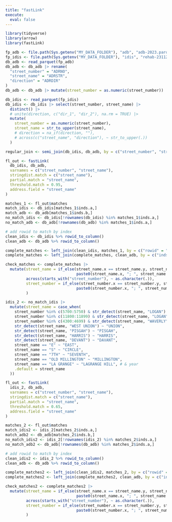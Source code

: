 ```yaml
---
title: "fastLink"
execute: 
  eval: false
---
```


```r
library(tidyverse)
library(arrow)
library(fastLink)
```

```r
fp_adb <- file.path(Sys.getenv("MY_DATA_FOLDER"), "adb", "adb-2023.parquet")
fp_idis <- file.path(Sys.getenv("MY_DATA_FOLDER"), "idis", "rehab-231129.parquet")
db_adb <- read_parquet(fp_adb)
db_adb <- db_adb |> rename(
  "street_number" = "ADRNO",
  "street_name" = "ADRSTR",
  "direction" = "ADRDIR"
)
db_adb <- db_adb |> mutate(street_number = as.numeric(street_number))

db_idis <- read_parquet(fp_idis)
db_idis <- db_idis |> select(street_number, street_name) |> 
  distinct() |> 
  # unite(direction, c("dir_1", "dir_2"), na.rm = TRUE) |>
  mutate(
    street_number = as.numeric(street_number),
    street_name = str_to_upper(street_name),
    # direction = na_if(direction, ""),
    # across(c("street_name", "direction"), ~ str_to_upper(.))
  )
```

```r
regular_join <- semi_join(db_idis, db_adb, by = c("street_number", "street_name"))
```

```r
fl_out <- fastLink(
  db_idis, db_adb, 
  varnames = c("street_number", "street_name"),
  stringdist.match = c("street_name"),
  partial.match = "street_name",
  threshold.match = 0.95,
  address.field = "street_name"
)
```

```r
matches_1 <- fl_out$matches
match_idis <- db_idis[matches_1$inds.a,]
match_adb <- db_adb[matches_1$inds.b,]
no_match_idis <- db_idis[!rownames(db_idis) %in% matches_1$inds.a,]
no_match_adb <- db_adb[!rownames(db_adb) %in% matches_1$inds.a,]

# add rowid to match by index
clean_idis <- db_idis %>% rowid_to_column()
clean_adb <- db_adb %>% rowid_to_column()

complete_matches <- left_join(clean_idis, matches_1, by = c("rowid" = "inds.a"))
complete_matches <- left_join(complete_matches, clean_adb, by = c("inds.b" = "rowid"))

check_matches <- complete_matches |> 
  mutate(street_name = if_else(street_name.x == street_name.y, street_name.x, 
                               paste0(street_name.x, "; ", street_name.y)),
         across(starts_with("street_number"), ~ as.character(.)),
         street_number = if_else(street_number.x == street_number.y, street_number.x, 
                               paste0(street_number.x, "; ", street_number.y))
         )
```

```r
idis_2 <- no_match_idis |> 
  mutate(street_name = case_when(
    street_number %in% c(5700:5750) & str_detect(street_name, "LOGAN") ~ "LOGAN",
    street_number %in% c(11800:11899) & str_detect(street_name, "LOGAN") ~ "DOCTOR LOGAN",
    street_number %in% c(4300:4699) & str_detect(street_name, "WAVERLY") ~ "WAVERLY FARMS",
    str_detect(street_name, "WEST UNION") ~ "UNION",
    str_detect(street_name, "PISGAH") ~ "PISGAH",
    str_detect(street_name, "HARRIS") ~ "HARRIS",
    str_detect(street_name, "DEVANT") ~ "DAVANT",
    street_name == "E" ~ "EAST",
    street_name == "S" ~ "CIRCLE",
    street_name == "7TH" ~ "SEVENTH",
    street_name == "OLD MILLINGTON" ~ "MILLINGTON",
    street_name == "LA GRANGE" ~ "LAGRANGE HILL", # & year
    .default = street_name
  ))
```


```r
fl_out <- fastLink(
  idis_2, db_adb, 
  varnames = c("street_number", "street_name"),
  stringdist.match = c("street_name"),
  partial.match = "street_name",
  threshold.match = 0.65,
  address.field = "street_name"
)

matches_2 <- fl_out$matches
match_idis2 <- idis_2[matches_2$inds.a,]
match_adb2 <- db_adb[matches_2$inds.b,]
no_match_idis2 <- idis_2[!rownames(idis_2) %in% matches_2$inds.a,]
no_match_adb2 <- db_adb[!rownames(db_adb) %in% matches_2$inds.a,]

# add rowid to match by index
clean_idis2 <- idis_2 %>% rowid_to_column()
clean_adb <- db_adb %>% rowid_to_column()

complete_matches2 <- left_join(clean_idis2, matches_2, by = c("rowid" = "inds.a"))
complete_matches2 <- left_join(complete_matches2, clean_adb, by = c("inds.b" = "rowid"))

check_matches2 <- complete_matches2 |> 
  mutate(street_name = if_else(street_name.x == street_name.y, street_name.x, 
                               paste0(street_name.x, "; ", street_name.y)),
         across(starts_with("street_number"), ~ as.character(.)),
         street_number = if_else(street_number.x == street_number.y, street_number.x, 
                               paste0(street_number.x, "; ", street_number.y))
         )
```

